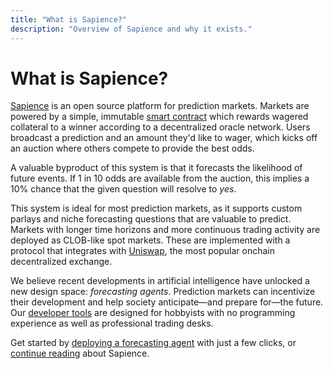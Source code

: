 ```yaml
---
title: "What is Sapience?"
description: "Overview of Sapience and why it exists."
---
```


# What is Sapience?

[Sapience](https://www.sapience.xyz) is an open source platform for prediction markets. Markets are powered by a simple, immutable [smart contract](https://github.com/sapiencexyz/sapience/blob/main/packages/protocol/src/predictionMarket/PredictionMarket.sol) which rewards wagered collateral to a winner according to a decentralized oracle network. Users broadcast a prediction and an amount they'd like to wager, which kicks off an auction where others compete to provide the best odds.

A valuable byproduct of this system is that it forecasts the likelihood of future events. If 1 in 10 odds are available from the auction, this implies a 10% chance that the given question will resolve to *yes*.

This system is ideal for most prediction markets, as it supports custom parlays and niche forecasting questions that are valuable to predict. Markets with longer time horizons and more continuous trading activity are deployed as CLOB-like spot markets. These are implemented with a protocol that integrates with [Uniswap](https://www.uniswap.org), the most popular onchain decentralized exchange.

We believe recent developments in artificial intelligence have unlocked a new design space: *forecasting agents*. Prediction markets can incentivize their development and help society anticipate—and prepare for—the future. Our [developer tools](https://www.sapience.xyz/bots) are designed for hobbyists with no programming experience as well as professional trading desks.

Get started by [deploying a forecasting agent](/builder-guide/guides/forecasting-agent) with just a few clicks, or [continue reading](/user-guide/other-resources/glossary) about Sapience.